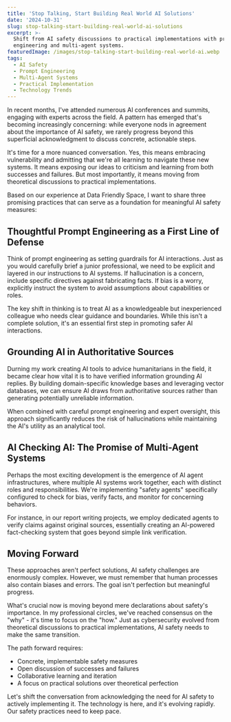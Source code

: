 ```yaml
---
title: 'Stop Talking, Start Building Real World AI Solutions'
date: '2024-10-31'
slug: stop-talking-start-building-real-world-ai-solutions
excerpt: >-
  Shift from AI safety discussions to practical implementations with prompt
  engineering and multi-agent systems.
featuredImage: /images/stop-talking-start-building-real-world-ai.webp
tags:
  - AI Safety
  - Prompt Engineering
  - Multi-Agent Systems
  - Practical Implementation
  - Technology Trends
---
```

In recent months, I've attended numerous AI conferences and summits, engaging with experts across the field. A pattern has emerged that's becoming increasingly concerning: while everyone nods in agreement about the importance of AI safety, we rarely progress beyond this superficial acknowledgment to discuss concrete, actionable steps.

It's time for a more nuanced conversation. Yes, this means embracing vulnerability and admitting that we're all learning to navigate these new systems. It means exposing our ideas to criticism and learning from both successes and failures. But most importantly, it means moving from theoretical discussions to practical implementations.

Based on our experience at Data Friendly Space, I want to share three promising practices that can serve as a foundation for meaningful AI safety measures:

## Thoughtful Prompt Engineering as a First Line of Defense

Think of prompt engineering as setting guardrails for AI interactions. Just as you would carefully brief a junior professional, we need to be explicit and layered in our instructions to AI systems. If hallucination is a concern, include specific directives against fabricating facts. If bias is a worry, explicitly instruct the system to avoid assumptions about capabilities or roles. 

The key shift in thinking is to treat AI as a knowledgeable but inexperienced colleague who needs clear guidance and boundaries. While this isn't a complete solution, it's an essential first step in promoting safer AI interactions.

## Grounding AI in Authoritative Sources

Durning my work creating AI tools to advice humanitarians in the field, it became clear how vital it is to have verified information grounding AI replies. By building domain-specific knowledge bases and leveraging vector databases, we can ensure AI draws from authoritative sources rather than generating potentially unreliable information.

When combined with careful prompt engineering and expert oversight, this approach significantly reduces the risk of hallucinations while maintaining the AI's utility as an analytical tool.

## AI Checking AI: The Promise of Multi-Agent Systems

Perhaps the most exciting development is the emergence of AI agent infrastructures, where multiple AI systems work together, each with distinct roles and responsibilities. We're implementing "safety agents" specifically configured to check for bias, verify facts, and monitor for concerning behaviors.

For instance, in our report writing projects, we employ dedicated agents to verify claims against original sources, essentially creating an AI-powered fact-checking system that goes beyond simple link verification.

## Moving Forward

These approaches aren't perfect solutions, AI safety challenges are enormously complex. However, we must remember that human processes also contain biases and errors. The goal isn't perfection but meaningful progress.

What's crucial now is moving beyond mere declarations about safety's importance. In my professional circles, we've reached consensus on the "why" - it's time to focus on the "how." Just as cybersecurity evolved from theoretical discussions to practical implementations, AI safety needs to make the same transition.

The path forward requires:

- Concrete, implementable safety measures
- Open discussion of successes and failures
- Collaborative learning and iteration
- A focus on practical solutions over theoretical perfection

Let's shift the conversation from acknowledging the need for AI safety to actively implementing it. The technology is here, and it's evolving rapidly. Our safety practices need to keep pace.
